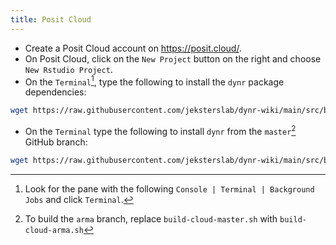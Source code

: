 ```yaml
---
title: Posit Cloud
---
```


- Create a Posit Cloud account on [https://posit.cloud/](https://posit.cloud/).
- On Posit Cloud, click on the `New Project` button on the right and choose `New Rstudio Project`.
- On the `Terminal`[^posit-cloud-1], type the following to install the `dynr` package dependencies:

[^posit-cloud-1]: Look for the pane with the following `Console | Terminal | Background Jobs` and click `Terminal`.

```bash
wget https://raw.githubusercontent.com/jeksterslab/dynr-wiki/main/src/build-cloud.sh | bash
```

- On the `Terminal` type the following to install `dynr` from the `master`[^posit-cloud-install-1] GitHub branch:

[^posit-cloud-install-1]: To build the `arma` branch, replace `build-cloud-master.sh` with `build-cloud-arma.sh`

```bash
wget https://raw.githubusercontent.com/jeksterslab/dynr-wiki/main/src/build-cloud-master.sh | bash
```
